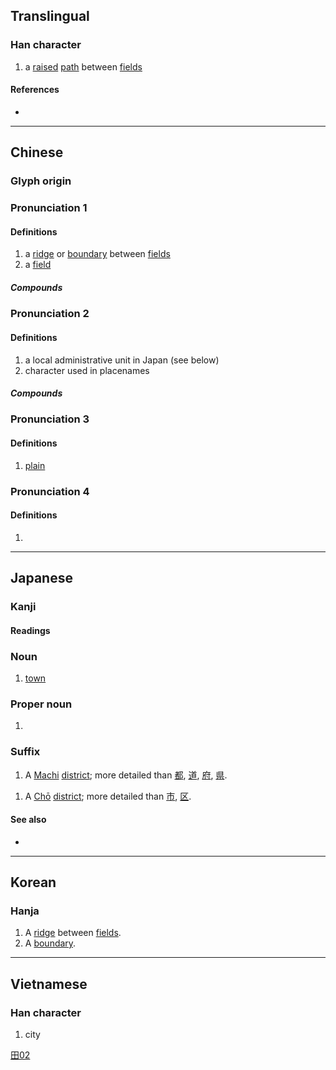 {{character info}}
==Translingual==
{{stroke order|type=bw|strokes=7}}
{{stroke order|type=jbw|strokes=7}}

===Han character===
{{Han char|rn=102|rad=田|as=02|sn=7|four=61020|canj=WMN|ids=⿰田丁}}

# a [[raise]]d [[path]] between [[field]]s

====References====
* {{Han ref|kx=0759.070|dkj=21735|dj=1169.070|hdz=42528.050|uh=753A|ud=30010|bh=CB6D|bd=52077}}

----

==Chinese==
{{zh-forms|alt=圢}}

===Glyph origin===
{{Han etym}}
{{Han compound|田|丁|c1=s|c2=p|t1=field|ls=psc}}

===Pronunciation 1===
{{zh-pron
|m=tǐng
|c=ting2
|mn=ml:théng
|mc=1+3+4
|oc=y,2+3+4
|ma=
|cat=n
}}

====Definitions====
{{zh-hanzi}}

# a [[ridge]] or [[boundary]] between [[field]]s
# a [[field]]

=====Compounds=====
{{zh-der|町畦|町畽}}

===Pronunciation 2===
{{zh-pron
|m=dīng
|c=
|mn=teng
|mc=
|oc=
|ma=
|cat=n
}}

====Definitions====
{{zh-hanzi}}

# a local administrative unit in Japan (see below)
# character used in placenames

=====Compounds=====
{{zh-der|西門町|東門町|畹町}}

===Pronunciation 3===
{{zh-pron
|m=zhèng
|cat=n
}}

====Definitions====
{{zh-hanzi}}

# [[plain]]
===Pronunciation 4===
{{zh-pron
|m=tiǎn
|mc=2
|oc=n,1
|cat=n
}}

====Definitions====
{{zh-hanzi}}

# {{zh-only|町疃}}
----

==Japanese==

===Kanji===
{{ja-kanji|grade=1|rs=田02}}

====Readings====
{{ja-readings
|goon=ちょう<ちやう
|kanon=てい
|kun=まち-
}}

===Noun===
{{ja-noun|まち}}

# [[town]]

===Proper noun===
{{ja-pos|まち|proper}}

# {{surname|ja|sort=まち}}

===Suffix===
{{ja-pos|まち|suffix}}

# A [[Machi]] [[district]]; more detailed than [[都]], [[道]], [[府]], [[県]].

{{ja-pos|suffix|ちょう|hhira=ちやう}}

# A [[Chō]] [[district]]; more detailed than [[市]], [[区]].

====See also====
* {{ja-r|街|まち}}

[[Category:Grade 1 kanji|田02]]

----

==Korean==

===Hanja===
{{ko-hanja|hangeul=정|rv=jeong|mr=chŏng|y=ceng|eumhun=밭두둑|ehrv=batduduk|ehmr=|ehy=}}

# A [[ridge]] between [[field]]s.
# A [[boundary]].

----

==Vietnamese==

===Han character===
{{vi-hantu|[[đinh]], [[thĩnh]]|rs=田02}}

# city